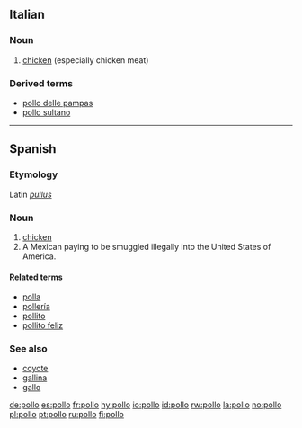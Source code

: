 ==Italian==

===Noun===
{{it-noun|poll|m|o|i}}

# [[chicken]]  (especially chicken meat)
===Derived terms===
*[[pollo delle pampas]]
*[[pollo sultano]]

----

==Spanish==

===Etymology===
Latin ''[[pullus]]''

===Noun===
{{es-noun-m}}

# [[chicken]]
# A Mexican paying to be smuggled illegally into the United States of America.<!-- possibly not limited to the Mex/USA case? -->

====Related terms====
*[[polla]] {{f}}
*[[pollería]] {{f}}
*[[pollito]] {{m}}
*[[pollito feliz]] {{m}}

===See also===
*[[coyote]] {{m}}
*[[gallina]] {{f}}
*[[gallo]] {{m}}

[[de:pollo]]
[[es:pollo]]
[[fr:pollo]]
[[hy:pollo]]
[[io:pollo]]
[[id:pollo]]
[[rw:pollo]]
[[la:pollo]]
[[no:pollo]]
[[pl:pollo]]
[[pt:pollo]]
[[ru:pollo]]
[[fi:pollo]]